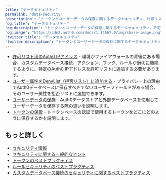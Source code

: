 ---
title: "データセキュリティ"
permalink: "data-security"
'description': "トークンとユーザーデータの保存に関するデータセキュリティ、許可リストおよび拒否リストについて説明します。"
'og:title': "データセキュリティ"
'og:description': "トークンとユーザーデータの保存に関するデータセキュリティ、許可リストおよび拒否リストについて説明します。"
'og:image': "https://cdn2.auth0.com/docs/1.14567.0/img/share-image.png"
'twitter:title': "データセキュリティ"
'twitter:description': "トークンとユーザーデータの保存に関するデータセキュリティ、許可リストおよび拒否リストについて説明します。"
---

* [許可リスト用のAuth0 IPアドレス](/docs/ja-jp/secure/security-guidance/data-security/allowlist) - 環境がファイアウォールの背後にある場合、カスタムデータベース接続、アクション、フック、ルールが適切に機能するように、特定のAuth0 IPアドレスを許可リストに追加する必要があります。
* [ユーザー属性をDenyList（拒否リスト）に追加する](/docs/ja-jp/secure/security-guidance/data-security/denylist) - プライバシー上の理由でAuth0データベースに保存すべきでないユーザーフィールドがある場合、そのユーザー属性を拒否リストに追加できます。
* [ユーザーデータの保存](/docs/ja-jp/secure/security-guidance/data-security/user-data-storage) - Auth0データストアと外部データベースを使用してユーザーデータを保存する際の違いを説明します。
* [トークンの保管](/docs/ja-jp/secure/security-guidance/data-security/token-storage) - トークンベースの認証で使用するトークンをどこにどのように保存するかを説明します。

## もっと詳しく

* [セキュリティ情報](/docs/ja-jp/secure/security-guidance/security-bulletins)
* [セキュリティに関する一般的なヒント](/docs/ja-jp/secure/security-guidance/tips)
* [トークンのベストプラクティス](/docs/ja-jp/secure/tokens/token-best-practices)
* [ルールセキュリティのベストプラクティス](/docs/ja-jp/rules-best-practices/rules-security-best-practices)
* [カスタムデータベース接続のセキュリティに関するベストプラクティス](/docs/ja-jp/authenticate/database-connections/custom-db/custom-database-connections-scripts/connection-security)